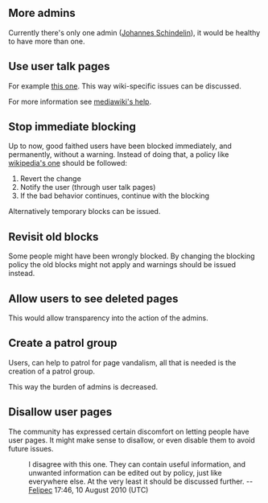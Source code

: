 == More admins ==

Currently there's only one admin ([[User:Dscho|Johannes Schindelin]]), it would be healthy to have more than one.

== Use user talk pages ==

For example [[User_talk:Dscho|this one]]. This way wiki-specific issues can be discussed.

For more information see [http://www.mediawiki.org/wiki/Help:Talk_pages mediawiki's help].

== Stop immediate blocking ==

Up to now, good faithed users have been blocked immediately, and permanently, without a warning. Instead of doing that, a policy like [http://en.wikipedia.org/wiki/Wikipedia:Blocking_policy#Notifying_the_blocked_user wikipedia's one] should be followed:

# Revert the change
# Notify the user (through user talk pages)
# If the bad behavior continues, continue with the blocking

Alternatively temporary blocks can be issued.

== Revisit old blocks ==

Some people might have been wrongly blocked. By changing the blocking policy the old blocks might not apply and warnings should be issued instead.

== Allow users to see deleted pages ==

This would allow transparency into the action of the admins.

== Create a patrol group ==

Users, can help to patrol for page vandalism, all that is needed is the creation of a patrol group.

This way the burden of admins is decreased.

== Disallow user pages ==

The community has expressed certain discomfort on letting people have user pages. It might make sense to disallow, or even disable them to avoid future issues.

: I disagree with this one. They can contain useful information, and unwanted information can be edited out by policy, just like everywhere else. At the very least it should be discussed further. -- [[User:Felipec|Felipec]] 17:46, 10 August 2010 (UTC)